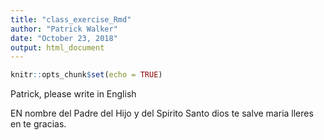 ```yaml
---
title: "class_exercise_Rmd"
author: "Patrick Walker"
date: "October 23, 2018"
output: html_document
---
```


```r
knitr::opts_chunk$set(echo = TRUE)
```


Patrick, please write in English





EN nombre del Padre del Hijo y del Spirito Santo dios te salve maria lleres en te gracias.